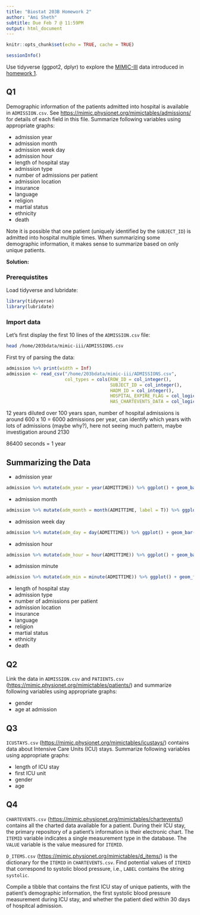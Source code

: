 ```yaml
---
title: "Biostat 203B Homework 2"
author: "Ami Sheth"
subtitle: Due Feb 7 @ 11:59PM
output: html_document
---
```


```r
knitr::opts_chunk$set(echo = TRUE, cache = TRUE)
```

```r
sessionInfo()
```

Use tidyverse (ggpot2, dplyr) to explore the [MIMIC-III](https://mimic.physionet.org) data introduced in [homework 1](https://ucla-biostat203b-2020winter.github.io/hw/hw1/hw1.html).

## Q1

Demographic information of the patients admitted into hospital is available in `ADMISSION.csv`. See <https://mimic.physionet.org/mimictables/admissions/> for details of each field in this file. Summarize following variables using appropriate graphs:   

- admission year  
- admission month  
- admission week day  
- admission hour  
- length of hospital stay  
- admission type  
- number of admissions per patient  
- admission location  
- insurance  
- language  
- religion  
- martial status  
- ethnicity  
- death 

Note it is possible that one patient (uniquely identified by the `SUBJECT_ID`) is admitted into hospital multiple times. When summarizing some demographic information, it makes sense to summarize based on only unique patients. 

**Solution:**

### Prerequistites 

Load tidyverse and lubridate:
```r
library(tidyverse)
library(lubridate)
```

### Import data
Let's first display the first 10 lines of the `ADMISSION.csv` file:
```bash
head /home/203bdata/mimic-iii/ADMISSIONS.csv
```

First try of parsing the data:
```r
admission %>% print(width = Inf)
admission <- read_csv("/home/203bdata/mimic-iii/ADMISSIONS.csv",
                      col_types = cols(ROW_ID = col_integer(),
                                       SUBJECT_ID = col_integer(),
                                       HADM_ID = col_integer(),
                                       HOSPITAL_EXPIRE_FLAG = col_logical(),
                                       HAS_CHARTEVENTS_DATA = col_logical()))
```
12 years diluted over 100 years span, number of hospital admissions is around 600 x 10 = 6000 admissions per year, can identify which years with lots of admissions (maybe why?), here not seeing much pattern, maybe investigation around 2130

86400 seconds = 1 year

## Summarizing the Data 

- admission year

```r
admission %>% mutate(adm_year = year(ADMITTIME)) %>% ggplot() + geom_bar(mapping = aes(x = adm_year)) + xlab("Year of Admission") + ggtitle("Barplot of Admission Year") + theme(plot.title = element_text(hjust = 0.5))
```

- admission month

```r
admission %>% mutate(adm_month = month(ADMITTIME, label = T)) %>% ggplot() + geom_bar(mapping = aes(x = adm_month)) + xlab("Month of Admission") + ggtitle("Barplot of Admission Month") + theme(plot.title = element_text(hjust = 0.5))
```

- admission week day

```r
admission %>% mutate(adm_day = day(ADMITTIME)) %>% ggplot() + geom_bar(mapping = aes(x = adm_day)) + xlab("Day of Admission") + ggtitle("Barplot of Admission Day") + theme(plot.title = element_text(hjust = 0.5))
```

- admission hour

```r
admission %>% mutate(adm_hour = hour(ADMITTIME)) %>% ggplot() + geom_bar(mapping = aes(x = adm_hour)) + xlab("Hour of Admission") + ggtitle("Barplot of Admission Hour") + theme(plot.title = element_text(hjust = 0.5))
```

- admission minute

```r
admission %>% mutate(adm_min = minute(ADMITTIME)) %>% ggplot() + geom_freqpoly(binwidth = 2, mapping = aes(x = adm_min)) + xlab("Minute of Admission") + ggtitle("Plot of Admission Minute") + theme(plot.title = element_text(hjust = 0.5))
```

- length of hospital stay  
- admission type  
- number of admissions per patient  
- admission location  
- insurance  
- language  
- religion  
- martial status  
- ethnicity  
- death 

## Q2

Link the data in `ADMISSION.csv` and `PATIENTS.csv` (<https://mimic.physionet.org/mimictables/patients/>) and summarize following variables using appropriate graphs:  

- gender  
- age at admission 

## Q3

`ICUSTAYS.csv` (<https://mimic.physionet.org/mimictables/icustays/>) contains data about Intensive Care Units (ICU) stays. Summarize following variables using appropriate graphs:  

- length of ICU stay  
- first ICU unit  
- gender  
- age  

## Q4 

`CHARTEVENTS.csv` (<https://mimic.physionet.org/mimictables/chartevents/>) contains all the charted data available for a patient. During their ICU stay, the primary repository of a patient’s information is their electronic chart. The `ITEMID` variable indicates a single measurement type in the database. The `VALUE` variable is the value measured for `ITEMID`. 

`D_ITEMS.csv` (<https://mimic.physionet.org/mimictables/d_items/>) is the dictionary for the `ITEMID` in `CHARTEVENTS.csv`. Find potential values of `ITEMID` that correspond to systolic blood pressure, i.e., `LABEL` contains the string `systolic`. 

Compile a tibble that contains the first ICU stay of unique patients, with the patient's demographic information, the first systolic blood pressure measurement during ICU stay, and whether the patient died within 30 days of hospitcal admission.
